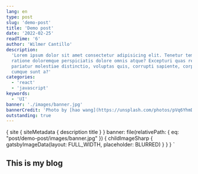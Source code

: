 ```yaml
---
lang: en
type: post
slug: 'demo-post'
title: 'Demo post'
date: '2022-02-25'
readTime: '6'
author: 'Wilmer Cantillo'
description:
  'Lorem ipsum dolor sit amet consectetur adipisicing elit. Tenetur tempora
  ratione doloremque perspiciatis dolore omnis atque? Excepturi quas recusandae
  pariatur molestiae distinctio, voluptas quis, corrupti sapiente, corporis
  cumque sunt a?'
categories:
  - 'react'
  - 'javascript'
keywords:
  - 'UI'
banner: './images/banner.jpg'
bannerCredit: 'Photo by [hao wang](https://unsplash.com/photos/pVq6YhmDPtk)'
outstanding: true
---
```


  {
    site {
      siteMetadata {
        description
        title
      }
    }
    banner: file(relativePath: { eq: "post/demo-post/images/banner.jpg" }) {
      childImageSharp {
        gatsbyImageData(layout: FULL_WIDTH, placeholder: BLURRED)
      }
    }
  }
`

## This is my blog
